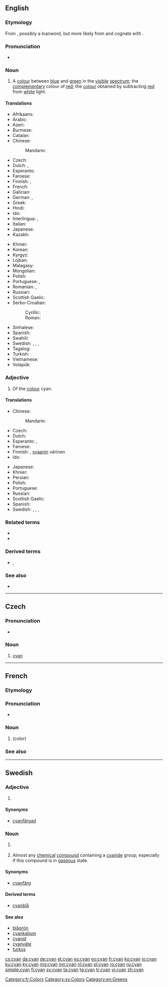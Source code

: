{{also|Cyan|cyan-}}
==English==
{{wikipedia}}

===Etymology===
From {{etyl|grc|en}} {{m|grc|κύανος}}, possibly a loanword, but more likely from {{etyl|ine-pro|en}} {{m|ine-pro|*ḱʷei-||to shine, white, light}} and cognate with {{cog|hit|kuwannan-||precious stone, copper, blue}}.

===Pronunciation===
* {{IPA|/ˈsaɪ.æn/|/ˈsaɪ.ən/|lang=en}}

===Noun===
{{en-noun|-|s}}

# A [[colour]] between [[blue]] and [[green]] in the [[visible]] [[spectrum]]; the [[complementary]] colour of [[red]]; the [[colour]] obtained by subtracting [[red]] from [[white]] light.
#: {{color panel|00FFFF}}

====Translations====
{{trans-top|a colour between blue and green}}
* Afrikaans: {{t|af|siaan}}
* Arabic: {{t|ar|سَمَاوِيّ|m|}}
* Azeri: {{t+|az|mavi}}
* Burmese: {{t|my|စိမ်းပြာရောင်}}
* Catalan: {{t|ca|cian|m}}
* Chinese:
*: Mandarin: {{t+|cmn|青色|tr=qīngsè|sc=Hani}}
* Czech: {{t+|cs|cyan|m}}
* Dutch: {{t+|nl|cyaan|n}}, {{t|nl|appelblauwzeegroen|n}}
* Esperanto: {{t|eo|ciankoloro}}
* Faroese: {{t|fo|blágrønur}}
* Finnish: {{t+|fi|sinivihreä}}, {{t+|fi|syaani}}
* French: {{t+|fr|cyan|m}}
* Galician: {{t+|gl|ciano}}
* German: {{t+|de|Aquamarin|n}}, {{t|de|Zyan|n}}
* Greek: {{t+|el|κυανός|m}}
* Hindi: {{t+|hi|आसमानी|sc=Deva}}
* Ido: {{t+|io|ciana}}
* Interlingua: {{t|ia|cyano}}, {{t|ia|cyano blau}}
* Italian: {{t+|it|ciano|m}}
* Japanese: {{t|ja|シアン|tr=shian}}
* Kazakh: {{t|kk|циан|sc=Cyrl}}
{{trans-mid}}
* Khmer: {{t|km|និលហរិត|tr=nil hak rit|sc=Khmr}}
* Korean: {{t|ko|청록색|tr=cheonglogsaek|sc=Kore}}
* Kyrgyz: {{t+|ky|көгүлтүр}}
* Lojban: {{t|jbo|cicna}}
* Malagasy: {{t|mg|ohatra tsy ampy}}
* Mongolian: {{t|mn|шар хөх өнгө|tr=shar qöq öngö|sc=Cyrl}}
* Polish: {{t+|pl|turkus|m-in}}
* Portuguese: {{t+|pt|turquesa|f}}, {{t+|pt|ciano|m}}
* Romanian: {{t+|ro|azur|m}}, {{t+|ro|cyan|n}}
* Russian: {{t+|ru|голубо́й|m}}
* Scottish Gaelic: {{t|gd|saidhean|m}}
* Serbo-Croatian:
*: Cyrillic: {{t|sh|тиркизна|f}}
*: Roman: {{t|sh|tirkizna|f}}
* Sinhalese: {{t|si|සයන්|tr=sayan}}
* Spanish: {{t+|es|cian|m}}
* Swahili: {{t|sw|cyan}}
* Swedish: {{t+|sv|cyan}}, {{t|sv|cyanfärg}}, {{t+|sv|turkos}}, {{t|sv|turkosfärg}}
* Tagalog: {{t|tl|siyano|sc=Cyrl}}
* Turkish: {{t+|tr|camgöbeği|sc=Cyrl}}
* Vietnamese: {{t+|vi|xanh lơ|sc=Cyrl}}
* Volapük: {{t-needed|vo}}
{{trans-bottom}}

===Adjective===
{{en-adj}}

# Of the [[colour]] cyan.

====Translations====
{{trans-top|of the colour cyan}}
* Chinese:
*: Mandarin: {{t+|cmn|青色|alt=青色的|tr=qīngsè de|sc=Hani}}
* Czech: {{t+|cs|azurový|m}}
* Dutch: {{t|nl|cyaankleurig}}
* Esperanto: {{t|eo|ciankolora}}, {{t|eo|cejana}}
* Faroese: {{t|fo|blágrønur}}
* Finnish: {{t+|fi|sinivihreä}}, [[syaani]]n värinen
* Ido: {{t+|io|ciana}}
{{trans-mid}}
* Japanese: {{t|ja|シアン色の|tr=shian’iro no}}
* Khmer: {{t|km|និលហរិត|tr=nil hak rit|sc=Khmr}}
* Persian: {{t|fa|سبزآبی|sc=fa-Arab}}
* Polish: {{t+|pl|turkusowy}}
* Portuguese: {{t+|pt|ciano|m}}
* Russian: {{t+|ru|голубо́й}}
* Scottish Gaelic: {{t|gd|saidhean}}
* Spanish: {{t+|es|cian}}
* Swedish: {{t+|sv|cyan}}, {{t|sv|cyanfärgad}}, {{t+|sv|turkos}}, {{t|sv|turkosfärgad}}
{{trans-bottom}}

===Related terms===
* {{l|en|cyan-}}
* {{l|en|cyano-}}

===Derived terms===
* {{l|en|haemocyanin}}, {{l|en|hemocyanin}}

===See also===
{{table:colors/en}}
* {{list:blues/en}}

----

==Czech==

===Pronunciation===
* {{IPA|/ˈt͡sɪan/|lang=cs}}

===Noun===
{{cs-noun|g=m}}

# {{lb|cs|printing}} [[cyan#English|cyan]]

{{table:colors/cs}}

----

==French==

===Etymology===
{{etyl|grc|fr}} {{m|grc|κύανος}}

===Pronunciation===
* {{IPA|/sjɑ̃/|lang=fr}}

===Noun===
{{fr-noun|m}}

# {{l|en|cyan}} (color)

===See also===
{{table:colors/fr}}

[[Category:fr:Colors]]

----

==Swedish==

===Adjective===
{{head|sv|adjective}}

# {{l|en|cyan}} {{gloss|colour}}

====Synonyms====
* [[cyanfärgad]]

===Noun===
{{head|sv|noun}}

# {{l|en|cyan}} {{qualifier|colour}}
# {{lb|sv|colloquial}} Almost any [[chemical]] [[compound]] containing a [[cyanide]] group; especially if this compound is in [[gaseous]] state.

====Synonyms====
* {{sense|colour}} [[cyanfärg]]

====Derived terms====
* [[cyanblå]]

====See also====
* [[blågrön]]
* [[cyankalium]]
* [[cyanid]]
* [[cyanväte]]
* [[turkos]]

[[Category:sv:Colors]]
[[Category:en:Greens]]

[[cs:cyan]]
[[da:cyan]]
[[de:cyan]]
[[et:cyan]]
[[es:cyan]]
[[eo:cyan]]
[[fr:cyan]]
[[ko:cyan]]
[[io:cyan]]
[[ku:cyan]]
[[ky:cyan]]
[[mg:cyan]]
[[mn:cyan]]
[[nl:cyan]]
[[pl:cyan]]
[[ro:cyan]]
[[ru:cyan]]
[[simple:cyan]]
[[fi:cyan]]
[[sv:cyan]]
[[ta:cyan]]
[[tg:cyan]]
[[tr:cyan]]
[[vi:cyan]]
[[zh:cyan]]